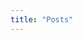 ```yaml
---
title: "Posts"
---
```


<!---
entries will follow this format:
<article>
<h3><a href=""> </a></h3>
<div class="summary">
<span><i class="fa fa-calendar"></i> _date_</span>
<p> ...</p>
<a class="btn btn-outline-primary btn-sm" href="">Full Post</a>
</div>
</article>
--->

